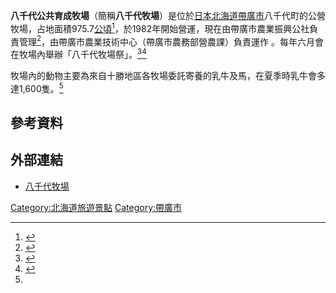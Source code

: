 {{coord|42.737471|N|142.972411|E|format=dms|type:landmark_region:JP|display=title}}

'''八千代公共育成牧場'''（簡稱'''八千代牧場'''）是位於[[日本|日本]][[北海道|北海道]][[帶廣市|帶廣市]]八千代町的公營牧場，占地面積975.7[[公頃|公頃]]<ref name="帶廣市政府">{{Cite web| url=http://www.city.obihiro.hokkaido.jp/nouseibu/nouseika/yachiyokoukyoubokujyou.html| title=八千代公共育成牧場| publisher=帶廣市政府| language=ja| accessdate=2016-07-07| archive-date=2016-08-20| archive-url=https://web.archive.org/web/20160820025313/http://www.city.obihiro.hokkaido.jp/nouseibu/nouseika/yachiyokoukyoubokujyou.html| dead-url=no}}</ref>，於1982年開始營運，現在由帶廣市農業振興公社負責管理<ref>{{Cite news| title=うちへ帰ろう 公共育成牧場で下牧| url=http://www.tokachi.co.jp/news/201010/20101015-0006904.php| date=2010-10-15| accessdate=2016-07-07| publisher=十勝毎日新聞社| language=ja}}{{Dead link|date=2018年7月 |bot=InternetArchiveBot |fix-attempted=no }}</ref>，由帶廣市農業技術中心（帶廣市農務部營農課）負責運作 。每年六月會在牧場內舉辦「八千代牧場祭」。<ref>{{Cite web| url=http://poi.xinmedia.com/scenery_traffic.aspx?tagID=15075| title=八千代牧場| accessdate=2016-07-07| publisher=欣傳媒}}{{dead link|date=2017年11月 |bot=InternetArchiveBot |fix-attempted=yes }}</ref><ref>{{Cite news| title=牛肉無料に長い行列 帯広・八千代牧場 まつりにぎわう| url=http://dd.hokkaido-np.co.jp/news/area/doto/1-0284549.html| date=2016-06-21| accessdate=2016-07-07| author=稲塚寛子| publisher=[[北海道新聞|北海道新聞]]| language=ja| archive-url=https://web.archive.org/web/20160622122226/http://dd.hokkaido-np.co.jp/news/area/doto/1-0284549.html| archive-date=2016-06-22| dead-url=yes}}</ref>

牧場內的動物主要為來自十勝地區各牧場委託寄養的乳牛及馬，在夏季時乳牛會多達1,600隻。<ref name="帶廣市政府"/>

== 參考資料 ==
{{reflist}}

== 外部連結 ==
* {{Ja}} [https://web.archive.org/web/20150808113916/http://www.yachiyofarm.jp/ 八千代牧場]

{{DEFAULTSORT:Yachiyobokujyu}}
[[Category:北海道旅遊景點|Category:北海道旅遊景點]]
[[Category:帶廣市|Category:帶廣市]]